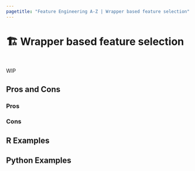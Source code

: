 ```yaml
---
pagetitle: "Feature Engineering A-Z | Wrapper based feature selection"
---
```


# 🏗️ Wrapper based feature selection {#sec-too-many-wrapper}

::: {style="visibility: hidden; height: 0px;"}
## Wrapper Based feature selection
:::


WIP

## Pros and Cons

### Pros

### Cons

## R Examples

## Python Examples
